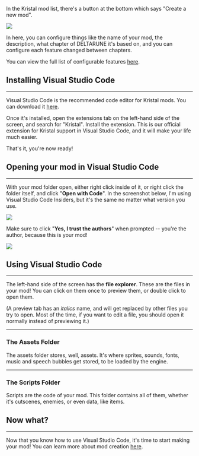 In the Kristal mod list, there's a button at the bottom which says "Create a new mod".

![](/wiki/create_new_mod.png)

In here, you can configure things like the name of your mod,
the description, what chapter of DELTARUNE it's based on,
and you can configure each feature changed between chapters.

You can view the full list of configurable features [here](/wiki/configurable-features).



## Installing Visual Studio Code
---

Visual Studio Code is the recommended code editor for Kristal mods. You can download it [here](https://code.visualstudio.com/).

Once it's installed, open the extensions tab on the left-hand side of the screen, and search for "Kristal". Install the extension. This is our official extension for Kristal support in Visual Studio Code, and it will make your life much easier.

That's it, you're now ready!



## Opening your mod in Visual Studio Code
---

With your mod folder open, either right click inside of it, or right click the folder itself, and click "**Open with Code**".
In the screenshot below, I'm using Visual Studio Code Insiders, but it's the same no matter what version you use.

![](/wiki/open_with_code.png)

Make sure to click "**Yes, I trust the authors**" when prompted -- you're the author, because this is your mod!

![](/wiki/trust_authors.png)




## Using Visual Studio Code
---

The left-hand side of the screen has the **file explorer**. These are the files in your mod! You can click on them once to preview them, or double click to open them.

(A preview tab has an *italics* name, and will get replaced by other files you try to open. Most of the time, if you want to edit a file, you should open it normally instead of previewing it.)

---

### The Assets Folder

The assets folder stores, well, assets. It's where sprites, sounds, fonts, music and speech bubbles get stored, to be loaded by the engine.

---

### The Scripts Folder

Scripts are the code of your mod. This folder contains all of them, whether it's cutscenes, enemies, or even data, like items.




## Now what?
---

Now that you know how to use Visual Studio Code, it's time to start making your mod! You can learn more about mod creation [here](/wiki/mod-creation).
